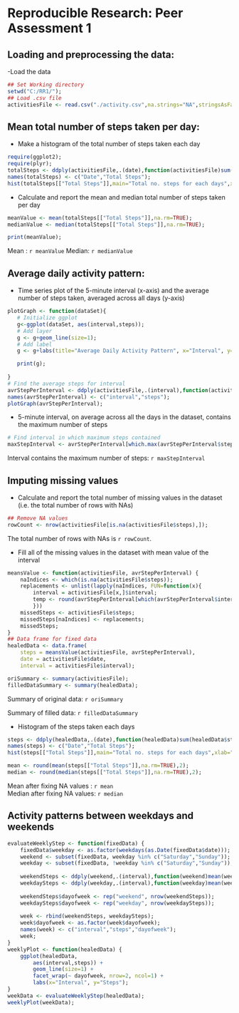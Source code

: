 # Reproducible Research: Peer Assessment 1


## Loading and preprocessing the data:

-Load the data
```r
## Set Working directory
setwd("C:/RR1/");
## Load .csv file
activitiesFile <- read.csv("./activity.csv",na.strings="NA",stringsAsFactors=FALSE);
```

## Mean total number of steps taken per day:

- Make a histogram of the total number of steps taken each day
```r
require(ggplot2);
require(plyr);
totalSteps <- ddply(activitiesFile,.(date),function(activitiesFile)sum(activitiesFile$steps));
names(totalSteps) <- c("Date","Total Steps");
hist(totalSteps[["Total Steps"]],main="Total no. steps for each days",xlab="Steps");
```


- Calculate and report the mean and median total number of steps taken per day
```r
meanValue <- mean(totalSteps[["Total Steps"]],na.rm=TRUE);
medianValue <- median(totalSteps[["Total Steps"]],na.rm=TRUE);

print(meanValue);
```
Mean : `r meanValue`      Median: `r medianValue`

## Average daily activity pattern:

- Time series plot of the 5-minute interval (x-axis) and the average number of steps taken, averaged across all days (y-axis)
```r
plotGraph <- function(dataSet){
   # Initialize ggplot
   g<-ggplot(dataSet, aes(interval,steps));
   # Add layer
   g <- g+geom_line(size=1);
   # Add label
   g <- g+labs(title="Average Daily Activity Pattern", x="Interval", y="Steps");

   print(g);
   
}
# Find the average steps for interval
avrStepPerInterval <- ddply(activitiesFile,.(interval),function(activitiesFile)mean(activitiesFile$steps,na.rm=TRUE));
names(avrStepPerInterval) <- c("interval","steps");
plotGraph(avrStepPerInterval);
```

- 5-minute interval, on average across all the days in the dataset, contains the maximum number of steps
```r
# Find interval in which maximum steps contained
maxStepInterval <- avrStepPerInterval[which.max(avrStepPerInterval$steps),]$interval;

```
Interval contains the maximum number of steps: `r maxStepInterval`



## Imputing missing values

- Calculate and report the total number of missing values in the dataset (i.e. the total number of rows with NAs)
```r
## Remove NA values
rowCount <- nrow(activitiesFile[is.na(activitiesFile$steps),]);

```
The total number of rows with NAs is `r rowCount`.


- Fill all of the missing values in the dataset with mean value of the interval
```r
meansValue <- function(activitiesFile, avrStepPerInterval) {
    naIndices <- which(is.na(activitiesFile$steps));    
    replacements <- unlist(lapply(naIndices, FUN=function(x){
        interval = activitiesFile[x,]$interval;        
        temp <- round(avrStepPerInterval[which(avrStepPerInterval$interval == interval),]$steps,2);        
        }))
    missedSteps <- activitiesFile$steps;   
    missedSteps[naIndices] <- replacements;
    missedSteps;
}
## Data frame for fixed data
healedData <- data.frame(
    steps = meansValue(activitiesFile, avrStepPerInterval),
    date = activitiesFile$date,
    interval = activitiesFile$interval);

oriSummary <- summary(activitiesFile);
filledDataSummary <- summary(healedData);
```
Summary of original data: `r oriSummary`

Summary of filled data: `r filledDataSummary`



- Histogram of the steps taken each days
```r
steps <- ddply(healedData,.(date),function(healedData)sum(healedData$steps));
names(steps) <- c("Date","Total Steps");
hist(steps[["Total Steps"]],main="Total no. steps for each days",xlab="Steps");

mean <- round(mean(steps[["Total Steps"]],na.rm=TRUE),2);
median <- round(median(steps[["Total Steps"]],na.rm=TRUE),2);

```
Mean after fixing NA values : `r mean`      
Median after fixing NA values: `r median`



## Activity patterns between weekdays and weekends
```r
evaluateWeeklyStep <- function(fixedData) {
    fixedData$weekday <- as.factor(weekdays(as.Date(fixedData$date)));
    weekend <- subset(fixedData, weekday %in% c("Saturday","Sunday"));
    weekday <- subset(fixedData, !weekday %in% c("Saturday","Sunday"));
    
    weekendSteps <- ddply(weekend,.(interval),function(weekend)mean(weekend$steps,na.rm=TRUE));    
    weekdaySteps <- ddply(weekday,.(interval),function(weekday)mean(weekday$steps,na.rm=TRUE));
    
    weekendSteps$dayofweek <- rep("weekend", nrow(weekendSteps));
    weekdaySteps$dayofweek <- rep("weekday", nrow(weekdaySteps));
    
    week <- rbind(weekendSteps, weekdaySteps);
    week$dayofweek <- as.factor(week$dayofweek);
    names(week) <- c("interval","steps","dayofweek");
    week;
}
weeklyPlot <- function(healedData) {
    ggplot(healedData,
        aes(interval,steps)) +
        geom_line(size=1) +
        facet_wrap(~ dayofweek, nrow=2, ncol=1) +
        labs(x="Interval", y="Steps");        
}
weekData <- evaluateWeeklyStep(healedData);
weeklyPlot(weekData);
```
